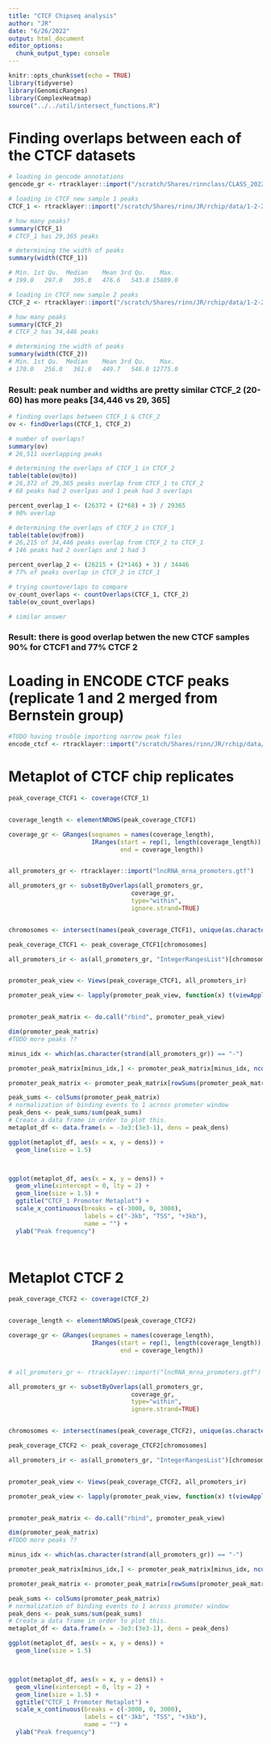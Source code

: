 ```yaml
---
title: "CTCF Chipseq analysis"
author: "JR"
date: "6/26/2022"
output: html_document
editor_options: 
  chunk_output_type: console
---
```



```r
knitr::opts_chunk$set(echo = TRUE)
library(tidyverse)
library(GenomicRanges)
library(ComplexHeatmap)
source("../../util/intersect_functions.R")

```


# Finding overlaps between each of the CTCF datasets

```r
# loading in gencode annotations
gencode_gr <- rtracklayer::import("/scratch/Shares/rinnclass/CLASS_2022/data/genomes/gencode.v32.annotation.gtf")

# loading in CTCF new sample 1 peaks
CTCF_1 <- rtracklayer::import("/scratch/Shares/rinn/JR/rchip/data/1-2-2_nextflow_run_all_samples/results/bwa/mergedLibrary/macs/broadPeak/CTCF_10-20_shearing_R1_peaks.broadPeak")

# how many peaks?
summary(CTCF_1)
# CTCF_1 has 29,365 peaks 

# determining the width of peaks
summary(width(CTCF_1))

# Min. 1st Qu.  Median    Mean 3rd Qu.    Max. 
# 199.0   297.0   395.0   476.6   543.0 15889.0 

# loading in CTCF new sample 2 peaks
CTCF_2 <- rtracklayer::import("/scratch/Shares/rinn/JR/rchip/data/1-2-2_nextflow_run_all_samples/results/bwa/mergedLibrary/macs/broadPeak/CTCF_20-60_shearing_R1_peaks.broadPeak")

# how many peaks
summary(CTCF_2)
# CTCF_2 has 34,446 peaks

# determining the width of peaks
summary(width(CTCF_2))
# Min. 1st Qu.  Median    Mean 3rd Qu.    Max. 
# 170.0   256.0   361.0   449.7   546.0 12775.0
```
### Result: peak number and widths are pretty similar CTCF_2 (20-60) has more peaks [34,446 vs  29, 365]

```r
# finding overlaps between CTCF_1 & CTCF_2
ov <- findOverlaps(CTCF_1, CTCF_2)

# number of overlaps?
summary(ov)
# 26,511 overlapping peaks

# determining the overlaps of CTCF_1 in CTCF_2
table(table(ov@to))
# 26,372 of 29,365 peaks overlap from CTCF_1 to CTCF_2
# 68 peaks had 2 overlpas and 1 peak had 3 overlaps

percent_overlap_1 <- (26372 + (2*68) + 3) / 29365
# 90% overlap

# determining the overlaps of CTCF_2 in CTCF_1
table(table(ov@from))
# 26,215 of 34,446 peaks overlap from CTCF_2 to CTCF_1
# 146 peaks had 2 overlaps and 1 had 3

percent_overlap_2 <- (26215 + (2*146) + 3) / 34446
# 77% of peaks overlap in CTCF_2 in CTCF_1

# trying countoverlaps to compare
ov_count_overlaps <- countOverlaps(CTCF_1, CTCF_2)
table(ov_count_overlaps)

# similar answer

```
### Result: there is good overlap betwen the new CTCF samples 90% for CTCF1 and 77% CTCF 2 





# Loading in ENCODE CTCF peaks (replicate 1 and 2 merged from Bernstein group)
```r

#TODO having trouble importing narrow peak files
encode_ctcf <- rtracklayer::import("/scratch/Shares/rinn/JR/rchip/data/ENCFF430KTH.Bed")

```

# Metaplot of CTCF chip replicates

```r

peak_coverage_CTCF1 <- coverage(CTCF_1)


coverage_length <- elementNROWS(peak_coverage_CTCF1)

coverage_gr <- GRanges(seqnames = names(coverage_length),
                       IRanges(start = rep(1, length(coverage_length)), 
                               end = coverage_length))


all_promoters_gr <- rtracklayer::import("lncRNA_mrna_promoters.gtf")

all_promoters_gr <- subsetByOverlaps(all_promoters_gr, 
                                  coverage_gr, 
                                  type="within", 
                                  ignore.strand=TRUE)


chromosomes <- intersect(names(peak_coverage_CTCF1), unique(as.character(seqnames(all_promoters_gr))))

peak_coverage_CTCF1 <- peak_coverage_CTCF1[chromosomes]

all_promoters_ir <- as(all_promoters_gr, "IntegerRangesList")[chromosomes]


promoter_peak_view <- Views(peak_coverage_CTCF1, all_promoters_ir)

promoter_peak_view <- lapply(promoter_peak_view, function(x) t(viewApply(x, as.vector)))


promoter_peak_matrix <- do.call("rbind", promoter_peak_view)

dim(promoter_peak_matrix)
#TODO more peaks ??

minus_idx <- which(as.character(strand(all_promoters_gr)) == "-")

promoter_peak_matrix[minus_idx,] <- promoter_peak_matrix[minus_idx, ncol(promoter_peak_matrix):1]

promoter_peak_matrix <- promoter_peak_matrix[rowSums(promoter_peak_matrix) > 0,]

peak_sums <- colSums(promoter_peak_matrix)
# normalization of binding events to 1 across promoter window
peak_dens <- peak_sums/sum(peak_sums)
# Create a data frame in order to plot this. 
metaplot_df <- data.frame(x = -3e3:(3e3-1), dens = peak_dens)

ggplot(metaplot_df, aes(x = x, y = dens)) + 
  geom_line(size = 1.5)



ggplot(metaplot_df, aes(x = x, y = dens)) + 
  geom_vline(xintercept = 0, lty = 2) + 
  geom_line(size = 1.5) + 
  ggtitle("CTCF_1 Promoter Metaplot") + 
  scale_x_continuous(breaks = c(-3000, 0, 3000),
                     labels = c("-3kb", "TSS", "+3kb"),
                     name = "") + 
  ylab("Peak frequency")




```


# Metaplot CTCF 2

```r


peak_coverage_CTCF2 <- coverage(CTCF_2)


coverage_length <- elementNROWS(peak_coverage_CTCF2)

coverage_gr <- GRanges(seqnames = names(coverage_length),
                       IRanges(start = rep(1, length(coverage_length)), 
                               end = coverage_length))


# all_promoters_gr <- rtracklayer::import("lncRNA_mrna_promoters.gtf")

all_promoters_gr <- subsetByOverlaps(all_promoters_gr, 
                                  coverage_gr, 
                                  type="within", 
                                  ignore.strand=TRUE)


chromosomes <- intersect(names(peak_coverage_CTCF2), unique(as.character(seqnames(all_promoters_gr))))

peak_coverage_CTCF2 <- peak_coverage_CTCF2[chromosomes]

all_promoters_ir <- as(all_promoters_gr, "IntegerRangesList")[chromosomes]


promoter_peak_view <- Views(peak_coverage_CTCF2, all_promoters_ir)

promoter_peak_view <- lapply(promoter_peak_view, function(x) t(viewApply(x, as.vector)))


promoter_peak_matrix <- do.call("rbind", promoter_peak_view)

dim(promoter_peak_matrix)
#TODO more peaks ??

minus_idx <- which(as.character(strand(all_promoters_gr)) == "-")

promoter_peak_matrix[minus_idx,] <- promoter_peak_matrix[minus_idx, ncol(promoter_peak_matrix):1]

promoter_peak_matrix <- promoter_peak_matrix[rowSums(promoter_peak_matrix) > 0,]

peak_sums <- colSums(promoter_peak_matrix)
# normalization of binding events to 1 across promoter window
peak_dens <- peak_sums/sum(peak_sums)
# Create a data frame in order to plot this. 
metaplot_df <- data.frame(x = -3e3:(3e3-1), dens = peak_dens)

ggplot(metaplot_df, aes(x = x, y = dens)) + 
  geom_line(size = 1.5)



ggplot(metaplot_df, aes(x = x, y = dens)) + 
  geom_vline(xintercept = 0, lty = 2) + 
  geom_line(size = 1.5) + 
  ggtitle("CTCF_1 Promoter Metaplot") + 
  scale_x_continuous(breaks = c(-3000, 0, 3000),
                     labels = c("-3kb", "TSS", "+3kb"),
                     name = "") + 
  ylab("Peak frequency")




```

